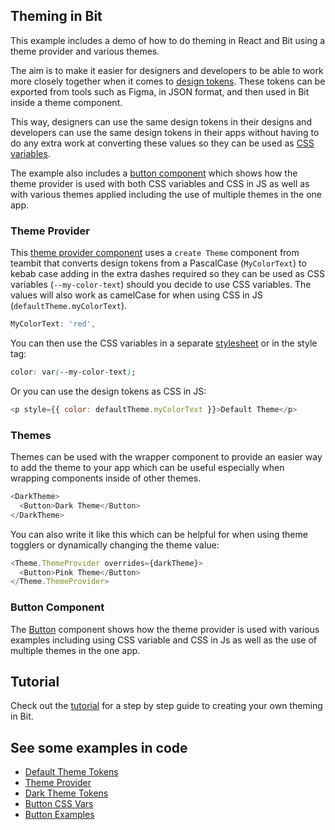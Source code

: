 ## Theming in Bit

This example includes a demo of how to do theming in React and Bit using a theme provider and various themes.

The aim is to make it easier for designers and developers to be able to work more closely together when it comes to [design tokens](https://bit.dev/learn-bit-react/theming/themes/theme-provider/~code/default-theme-tokens.tsx). These tokens can be exported from tools such as Figma, in JSON format, and then used in Bit inside a theme component.

This way, designers can use the same design tokens in their designs and developers can use the same design tokens in their apps without having to do any extra work at converting these values so they can be used as [CSS variables](https://bit.dev/learn-bit-react/theming/example/button/~code/button.module.scss).

The example also includes a [button component](https://bit.dev/learn-bit-react/theming/example/button/~code/button.composition.tsx) which shows how the theme provider is used with both CSS variables and CSS in JS as well as with various themes applied including the use of multiple themes in the one app.

### Theme Provider

This [theme provider component](https://bit.dev/learn-bit-react/theming/themes/theme-provider/~code/theme-provider.tsx) uses a `create Theme` component from teambit that converts design tokens from a PascalCase (`MyColorText`) to kebab case adding in the extra dashes required so they can be used as CSS variables (`--my-color-text`) should you decide to use CSS variables. The values will also work as camelCase for when using CSS in JS (`defaultTheme.myColorText`).

```js
MyColorText: 'red',
```

You can then use the CSS variables in a separate [stylesheet](https://bit.dev/learn-bit-react/theming/example/button/~code/button.module.scss) or in the style tag:

```css
color: var(--my-color-text);
```

Or you can use the design tokens as CSS in JS:

```js
<p style={{ color: defaultTheme.myColorText }}>Default Theme</p>
```

### Themes

Themes can be used with the wrapper component to provide an easier way to add the theme to your app which can be useful especially when wrapping components inside of other themes.

```js
<DarkTheme>
  <Button>Dark Theme</Button>
</DarkTheme>
```

You can also write it like this which can be helpful for when using theme togglers or dynamically changing the theme value:

```js
<Theme.ThemeProvider overrides={darkTheme}>
  <Button>Pink Theme</Button>
</Theme.ThemeProvider>
```

### Button Component

The [Button](https://bit.dev/learn-bit-react/theming/example/button) component shows how the theme provider is used with various examples including using CSS variable and CSS in Js as well as the use of multiple themes in the one app.

## Tutorial

Check out the [tutorial](https://bit.dev/learn-bit-react/theming/tutorial) for a step by step guide to creating your own theming in Bit.

## See some examples in code

- [Default Theme Tokens](https://bit.dev/learn-bit-react/theming/themes/theme-provider/~code/default-theme-tokens.tsx)
- [Theme Provider](https://bit.dev/learn-bit-react/theming/themes/theme-provider/~code/theme-provider.tsx)
- [Dark Theme Tokens](https://bit.dev/learn-bit-react/theming/themes/dark-theme/~code/dark-theme-tokens.tsx)
- [Button CSS Vars](https://bit.dev/learn-bit-react/theming/example/button/~code/button.module.scss)
- [Button Examples](https://bit.dev/learn-bit-react/theming/example/button/~code/button.composition.tsx)
